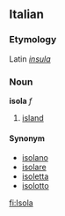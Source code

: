 ==Italian==
===Etymology===
Latin ''[[insula]]''
===Noun===
'''isola''' ''f''

# [[island]]

====Synonym====
*[[isolano]]
*[[isolare]]
*[[isoletta]]
*[[isolotto]]

[[fi:Isola]]